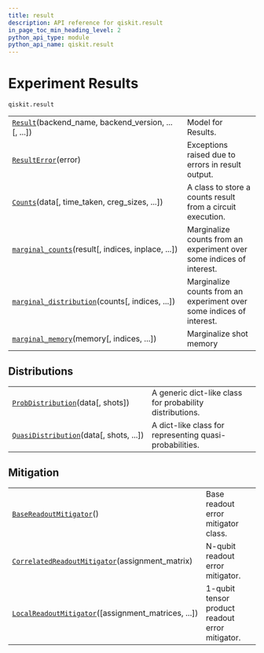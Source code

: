 ```yaml
---
title: result
description: API reference for qiskit.result
in_page_toc_min_heading_level: 2
python_api_type: module
python_api_name: qiskit.result
---
```


<span id="module-qiskit.result" />

<span id="qiskit-result" />

# Experiment Results

`qiskit.result`

|                                                                                                                               |                                                                      |
| ----------------------------------------------------------------------------------------------------------------------------- | -------------------------------------------------------------------- |
| [`Result`](qiskit.result.Result "qiskit.result.Result")(backend\_name, backend\_version, ...\[, ...])                         | Model for Results.                                                   |
| [`ResultError`](qiskit.result.ResultError "qiskit.result.ResultError")(error)                                                 | Exceptions raised due to errors in result output.                    |
| [`Counts`](qiskit.result.Counts "qiskit.result.Counts")(data\[, time\_taken, creg\_sizes, ...])                               | A class to store a counts result from a circuit execution.           |
| [`marginal_counts`](qiskit.result.marginal_counts "qiskit.result.marginal_counts")(result\[, indices, inplace, ...])          | Marginalize counts from an experiment over some indices of interest. |
| [`marginal_distribution`](qiskit.result.marginal_distribution "qiskit.result.marginal_distribution")(counts\[, indices, ...]) | Marginalize counts from an experiment over some indices of interest. |
| [`marginal_memory`](qiskit.result.marginal_memory "qiskit.result.marginal_memory")(memory\[, indices, ...])                   | Marginalize shot memory                                              |

## Distributions

|                                                                                                               |                                                          |
| ------------------------------------------------------------------------------------------------------------- | -------------------------------------------------------- |
| [`ProbDistribution`](qiskit.result.ProbDistribution "qiskit.result.ProbDistribution")(data\[, shots])         | A generic dict-like class for probability distributions. |
| [`QuasiDistribution`](qiskit.result.QuasiDistribution "qiskit.result.QuasiDistribution")(data\[, shots, ...]) | A dict-like class for representing quasi-probabilities.  |

## Mitigation

|                                                                                                                                         |                                                 |
| --------------------------------------------------------------------------------------------------------------------------------------- | ----------------------------------------------- |
| [`BaseReadoutMitigator`](qiskit.result.BaseReadoutMitigator "qiskit.result.BaseReadoutMitigator")()                                     | Base readout error mitigator class.             |
| [`CorrelatedReadoutMitigator`](qiskit.result.CorrelatedReadoutMitigator "qiskit.result.CorrelatedReadoutMitigator")(assignment\_matrix) | N-qubit readout error mitigator.                |
| [`LocalReadoutMitigator`](qiskit.result.LocalReadoutMitigator "qiskit.result.LocalReadoutMitigator")(\[assignment\_matrices, ...])      | 1-qubit tensor product readout error mitigator. |

